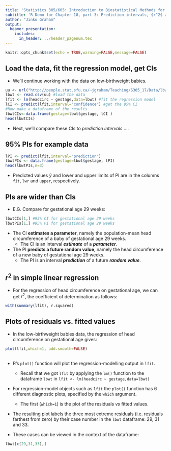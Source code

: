 ```yaml
---
title: 'Statistics 305/605: Introduction to Biostatistical Methods for Health Sciences'
subtitle: 'R Demo for Chapter 18, part 3: Prediction intervals, $r^2$ and Residual Plots'
author: "Jinko Graham"
output: 
  beamer_presentation:
    includes:
      in_header: ../header_pagenum.tex
---
```


```r
knitr::opts_chunk$set(echo = TRUE,warning=FALSE,message=FALSE)
```

## Load the data, fit the regression model, get CIs

* We'll continue working with the data on low-birthweight babies.

\scriptsize

```r
uu <- url("http://people.stat.sfu.ca/~jgraham/Teaching/S305_17/Data/lbwt.csv")
lbwt <- read.csv(uu) #load the data
lfit <- lm(headcirc ~ gestage,data=lbwt) #fit the regression model
lCI <- predict(lfit,interval="confidence") #get the 95% CI
#Now make a dataframe of the results
lbwtCIs<-data.frame(gestage=lbwt$gestage, lCI )
head(lbwtCIs)
```

\normalsize

* Next, we'll compare these CIs to _prediction intervals_ $\ldots$.


## 95% PIs for example data

\scriptsize

```r
lPI <- predict(lfit,interval="prediction")
lbwtPIs <- data.frame(gestage=lbwt$gestage, lPI) 
head(lbwtPIs,n=3)
```

\normalsize

* Predicted values $\hat{y}$ and
lower and upper limits of PI are in
the columns `fit`, `lwr` and `upper`, respectively.

## PIs are wider than CIs

* E.G. Compare 
for gestational age 29 weeks:

\scriptsize
```r
lbwtCIs[1,] #95% CI for gestational age 29 weeks
lbwtPIs[1,] #95% PI for gestational age 29 weeks
```

\normalsize

* The CI **estimates a parameter**, namely the population-mean head circumference of a baby of gestational age 29 weeks. 
    + The CI is an interval ***estimate*** of a ***parameter***.

* The PI **predicts a future random value**, namely the head circumference of a new baby of gestational age 29 weeks. 
    + The PI is an interval ***prediction*** of a future ***random value***.


## $r^2$ in simple linear regression

* For the regression of head circumference on 
gestational age, we can
get $r^2$, the coefficient of determination as follows:


\scriptsize
```r
with(summary(lfit), r.squared)
```




## Plots of residuals vs. fitted values

* In the low-birthweight babies data, the regression of
head circumference on gestational age gives:

\scriptsize

```r
plot(lfit,which=1, add.smooth=FALSE)
```

\normalsize

## 

* R's `plot()` function will plot the regression-modelling 
output in `lfit`. 
   + Recall that we got `lfit` by applying the `lm()`
   function to the dataframe `lbwt` in
   \footnotesize 
   `lfit <- lm(headcirc ~ gestage,data=lbwt)`
   \normalsize
   
* For regression-model objects such as `lfit`
the `plot()` function has 6
different diagnostic plots, specified by the
`which` argument.
    + The first (`which=1`) is the plot of the residuals _vs_ fitted values.
* The resulting plot labels the three most extreme 
residuals (i.e. residuals farthest from zero) by their case number in the `lbwt` dataframe: 29, 31 and 33.

* These cases can be viewed in the context of the dataframe:

\scriptsize
```r
lbwt[c(29,31,33),]
```

